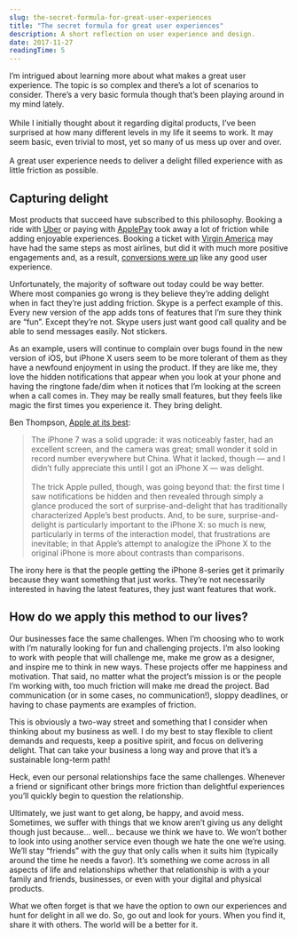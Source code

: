 ```yaml
---
slug: the-secret-formula-for-great-user-experiences
title: "The secret formula for great user experiences"
description: A short reflection on user experience and design.
date: 2017-11-27
readingTime: 5
---
```


I’m intrigued about learning more about what makes a great user experience. The topic is so  complex and there’s a lot of scenarios to consider. There’s a very basic formula though that’s been playing around in my mind lately.<br /><br />While I initially thought about it regarding digital products, I’ve been surprised at how many different levels in my life it seems to work. It may seem basic, even trivial to most, yet so many of us mess up over and over.<br /><br />A great user experience needs to deliver a delight filled experience with as little friction as possible.

## Capturing delight
Most products that succeed have subscribed to this philosophy. Booking a ride with <a href="https://www.uber.com/invite/uberantonsten">Uber</a> or paying with <a href="https://www.apple.com/apple-pay/">ApplePay</a> took away a lot of friction while adding enjoyable experiences. Booking a ticket with <a href="https://www.virginamerica.com/">Virgin America</a> may have had the same steps as most airlines, but did it with much more positive engagements and, as a result, <a href="https://work.co/virgin-america">conversions were up</a> like any good user experience.

Unfortunately, the majority of software out today could be way better. Where most companies go wrong is they believe they’re adding delight when in fact they’re just adding friction. Skype is a perfect example of this. Every new version of the app adds tons of features that I’m sure they think are “fun”. Except they’re not. Skype users just want good call quality and be able to send messages easily. Not stickers.

As an example, users will continue to complain over bugs found in the new version of iOS, but iPhone X users seem to be more tolerant of them as they have a newfound enjoyment in using the product. If they are like me, they love the hidden notifications that appear when you look at your phone and having the ringtone fade/dim when it notices that I’m looking at the screen when a call comes in. They may be really small features, but they feels like magic the first times you experience it. They bring delight.

Ben Thompson, <a href="https://stratechery.com/2017/apple-at-its-best/">Apple at its best</a>:

>The iPhone 7 was a solid upgrade: it was noticeably faster, had an excellent screen, and the camera was great; small wonder it sold in record number everywhere but China. What it lacked, though — and I didn’t fully appreciate this until I got an iPhone X — was delight.<br /><br />The trick Apple pulled, though, was going beyond that: the first time I saw notifications be hidden and then revealed through simply a glance produced the sort of surprise-and-delight that has traditionally characterized Apple’s best products. And, to be sure, surprise-and-delight is particularly important to the iPhone X: so much is new, particularly in terms of the interaction model, that frustrations are inevitable; in that Apple’s attempt to analogize the iPhone X to the original iPhone is more about contrasts than comparisons.

The irony here is that the people getting the iPhone 8-series get it primarily because they want something that just works. They’re not necessarily interested in having the latest features, they just want features that work.

## How do we apply this method to our lives?

Our businesses face the same challenges. When I’m choosing who to work with I’m naturally looking for fun and challenging projects. I’m also looking to work with people that will challenge me, make me grow as a designer, and inspire me to think in new ways. These projects offer me happiness and motivation. That said, no matter what the project’s mission is or the people I’m working with, too much friction will make me dread the project. Bad communication (or in some cases, no communication!), sloppy deadlines, or having to chase payments are examples of friction.

This is obviously a two-way street and something that I consider when thinking about my business as well. I do my best to stay flexible to client demands and requests, keep a positive spirit, and focus on delivering delight. That can take your business a long way and prove that it’s a sustainable long-term path!

Heck, even our personal relationships face the same challenges. Whenever a friend or significant other brings more friction than delightful experiences you’ll quickly begin to question the relationship.

Ultimately, we just want to get along, be happy, and avoid mess. Sometimes, we suffer with things that we know aren’t giving us any delight though just because… well… because we think we have to. We won’t bother to look into using another service even though we hate the one we’re using. We’ll stay “friends” with the guy that only calls when it suits him (typically around the time he needs a favor).  It’s something we come across in all aspects of life and relationships whether that relationship is with a your family and friends, businesses, or even with your digital and physical products.  

What we often forget is that we have the option to own our experiences and hunt for delight in all we do. So, go out and look for yours. When you find it, share it with others. The world will be a better for it.